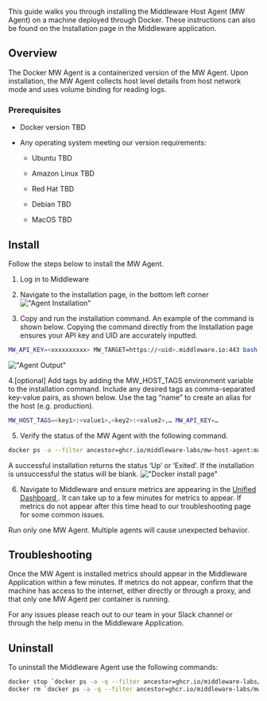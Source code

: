 This guide walks you through installing the Middleware Host Agent (MW Agent) on a machine deployed through Docker. These instructions can also be found on the Installation page in the Middleware application. 

## Overview
The Docker MW Agent is a containerized version of the MW Agent. Upon installation, the MW Agent collects host level details from host network mode and uses volume binding for reading logs.

### Prerequisites

-   Docker version TBD

-   Any operating system meeting our version requirements:

    -   Ubuntu TBD
    
    -   Amazon Linux TBD
    
    -   Red Hat TBD
    
    -   Debian TBD
    
    -   MacOS TBD

## Install
Follow the steps below to install the MW Agent.

1.  Log in to Middleware

2.  Navigate to the installation page, in the bottom left corner
!["Agent Installation"](/images/agent-installation/k1.png)

3. Copy and run the installation command. An example of the command is shown below. Copying the command directly from the Installation page ensures your API key and UID are accurately inputted. 
```bash
MW_API_KEY=<xxxxxxxxxx> MW_TARGET=https://<uid>.middleware.io:443 bash -c "$(curl -L https://install.middleware.io/scripts/docker-install.sh)"
```

 !["Agent Output"](/images/agent-installation/k7.png)

4.[optional] Add tags by adding the MW_HOST_TAGS environment variable to the installation command. Include any desired tags as comma-separated key-value pairs, as shown below. Use the tag “name” to create an alias for the host (e.g. production). 
```bash
MW_HOST_TAGS=<key1>:<value1>,<key2>:<value2>,… MW_API_KEY=…
```

5. Verify the status of the MW Agent with the following command.
```bash
docker ps -a --filter ancestor=ghcr.io/middleware-labs/mw-host-agent:master
```
A successful installation returns the status ‘Up’ or ‘Exited’. If the installation is unsuccessful the status will be blank. 
 !["Docker install page"](/images/agent-installation/k6.jpg)

6. Navigate to Middleware and ensure metrics are appearing in the <a href="https://docs.middleware.io/docs/unified-dashboard/unified-view"> Unified Dashboard </a>. It can take up to a few minutes for metrics to appear. If metrics do not appear after this time head to our troubleshooting page for some common issues.

<Warning>  Run only one MW Agent. Multiple agents will cause unexpected behavior. </Warning>

## Troubleshooting
Once the MW Agent is installed metrics should appear in the Middleware Application within a few minutes. If metrics do not appear, confirm that the machine has access to the internet, either directly or through a proxy, and that only one MW Agent per container is running. 

For any issues please reach out to our team in your Slack channel or through the help menu in the Middleware Application.

## Uninstall
To uninstall the Middleware Agent use the following commands:
```bash
docker stop `docker ps -a -q --filter ancestor=ghcr.io/middleware-labs/mw-host-agent:master`
docker rm `docker ps -a -q --filter ancestor=ghcr.io/middleware-labs/mw-host-agent:master`
```



